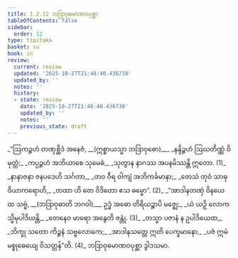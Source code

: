 ```yaml
---
title: 1.2.12 ဘဒြာဝုဓမာဏဝပုစ္ဆာ
tableOfContents: false
sidebar:
  order: 12
type: tipitaka
basket: su
book: cn
review:
  current: review
  updated: '2025-10-27T21:48:40.436738'
  updated_by: ''
  notes: ''
  history:
  - state: review
    date: '2025-10-27T21:48:40.436738'
    updated_by: ''
    notes: ''
    previous_state: draft
---
```



<ReviewStatus review={frontmatter.review} showDetails={true} />

<HypothesisAnnotation frontmatter={frontmatter} />

<DynamicBreadcrumb />

<Division number="126" book="cn" e="ch" v="25" p="17">

<Paragraph number="139" type="verses" book="cn">
_“ဩကဉ္ဇဟံ တဏှစ္ဆိဒံ အနေဇံ, __(ဣစ္စာယသ္မာ ဘဒြာဝုဓော)___  
_နန္ဒိဉ္ဇဟံ ဩဃတိဏ္ဏံ ဝိမုတ္တံ;_  
_ကပ္ပဉ္ဇဟံ အဘိယာစေ သုမေဓံ,_  
_သုတွာန နာဂဿ အပနမိဿန္တိ ဣတော. (1)_  

</Paragraph>

</Division>
<Division number="127" book="cn" e="ch" v="25" p="17">

<Paragraph number="140" type="verses" book="cn">
_နာနာဇနာ ဇနပဒေဟိ သင်္ဂတာ,_  
_တဝ ဝီရ ဝါကျံ အဘိကင်္ခမာနာ;_  
_တေသံ တုဝံ သာဓု ဝိယာကရောဟိ,_  
_တထာ ဟိ တေ ဝိဒိတော ဧသ ဓမ္မော”. (2)_  

</Paragraph>

</Division>
<Division number="128" book="cn" e="ch" v="25" p="17">

<Paragraph number="141" type="verses" book="cn">
_“အာဒါနတဏှံ ဝိနယေထ သဗ္ဗံ, __(ဘဒြာဝုဓာတိ ဘဂဝါ)___  
ဥဒ္ဓံ အဓော တိရိယဉ္စာပိ မဇ္ဈေ;_  
_ယံ ယဉှိ လောကသ္မိမုပါဒိယန္တိ,_  
_တေနေဝ မာရော အနွေတိ ဇန္တုံ. (3)_  

</Paragraph>

</Division>
<Division number="129" book="cn" e="ch" v="25" p="17">

<Paragraph number="142" type="verses" book="cn">
_တသ္မာ ပဇာနံ န ဥပါဒိယေထ,_  
_ဘိက္ခု သတော ကိဉ္စနံ သဗ္ဗလောကေ;_  
_အာဒါနသတ္တေ ဣတိ ပေက္ခမာနော,_  
_ပဇံ ဣမံ မစ္စုဓေယျေ ဝိသတ္တန်”တိ. (4)_  


</Paragraph>
</Division>

<Paragraph number="143" type="center" book="cn">
ဘဒြာဝုဓမာဏဝပုစ္ဆာ ဒွါဒသမာ.
</Paragraph>
